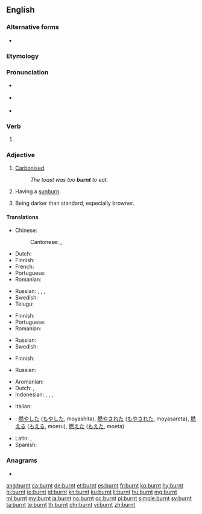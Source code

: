 ==English==

===Alternative forms===
* {{l|en|burned}}

===Etymology===
{{suffix|burn|t|lang=en}}

===Pronunciation===
* {{a|UK}} {{IPA|/ˈbəːnt/|/ˈbɜːnt/|lang=en}}
* {{a|US}} {{IPA|/ˈbɜrnt/|lang=en}}
* {{audio|en-us-burnt.ogg|Audio (US)|lang=en}}

===Verb===
{{head|en|verb form}}

# {{en-past of|burn}}

===Adjective===
{{en-adj}}

# {{lb|en|of food}} [[carbonize|Carbonised]].
#: ''The toast was too '''burnt''' to eat.''
# {{lb|en|of a person}} Having a [[sunburn]].
# {{lb|en|of a colour}} Being darker than standard, especially browner.

====Translations====
{{trans-top|carbonized}}
* Chinese:
*: Cantonese: {{t|yue|燶|sc=Hani}}, {{t|yue|㶶|tr=nung1|sc=Hani}}
* Dutch: {{t+|nl|verbrand}}
* Finnish: {{t+|fi|palanut}}
* French: {{t+|fr|brûlé}}
* Portuguese: {{t+|pt|queimado}}
* Romanian: {{t+|ro|ars}}
{{trans-mid}}
* Russian: {{t+|ru|горе́лый}}, {{t+|ru|жжёный}}, {{t+|ru|сгоре́вший}}, {{t+|ru|вы́жженный}} {{qualifier|scorched}}
* Swedish: {{t+|sv|bränd}}
* Telugu: {{t+|te|మాడు}}
{{trans-bottom}}

{{trans-top|sun-burned}}
* Finnish: {{t+|fi|palanut}}
* Portuguese: {{t+|pt|queimado}}
* Romanian: {{t+|ro|ars}}
{{trans-mid}}
* Russian: {{t+|ru|загоре́лый}}
* Swedish: {{t+|sv|solbränd|c}}
{{trans-bottom}}

{{trans-top|browner than standard}}
* Finnish: {{t+|fi|poltettu}}
{{trans-mid}}
* Russian: {{t+|ru|подгоре́вший}}
{{trans-bottom}}

{{checktrans-top}}
<!--We don't have translations of inflected forms. Does the word fit the adjective senses?-->
* Aromanian: {{t-check|rup|arsu}}
* Dutch: {{t+check|nl|verbrandde}}, {{t+check|nl|verbrand}}
* Indonesian: {{t+check|id|bakar|alt=membakar}}, {{t+check|id|bakar|alt=membakar}}, {{t+check|id|bakar|alt=dibakar}}, {{t+check|id|bakar|alt=terbakar}}
{{trans-mid}}
* Italian: {{t-check|it|arso}}
* {{ttbc|ja}}: [[燃やした]] ([[もやした]], moyashita), [[燃やされた]] ([[もやされた]], moyasareta), [[燃える]] ([[もえる]], moeru), [[燃えた]] ([[もえた]], moeta)
* Latin: {{t-check|la|ārsus}}, {{t-check|la|aestuātus}}
* Spanish: {{t+check|es|quemado}}
{{trans-bottom}}

===Anagrams===
* {{l|en|brunt}}

[[ang:burnt]]
[[ca:burnt]]
[[de:burnt]]
[[et:burnt]]
[[es:burnt]]
[[fr:burnt]]
[[ko:burnt]]
[[hy:burnt]]
[[hi:burnt]]
[[io:burnt]]
[[id:burnt]]
[[kn:burnt]]
[[ku:burnt]]
[[li:burnt]]
[[hu:burnt]]
[[mg:burnt]]
[[ml:burnt]]
[[my:burnt]]
[[ja:burnt]]
[[no:burnt]]
[[oc:burnt]]
[[pl:burnt]]
[[simple:burnt]]
[[sv:burnt]]
[[ta:burnt]]
[[te:burnt]]
[[th:burnt]]
[[chr:burnt]]
[[vi:burnt]]
[[zh:burnt]]